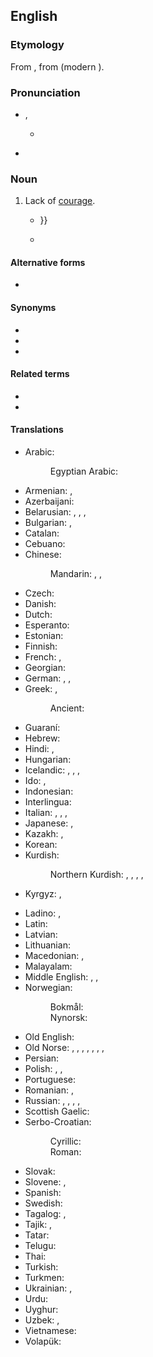 ==English==
{{wikipedia}}

===Etymology===
From {{inh|en|enm|cowardise}}, from {{der|en|xno|cuardise}} (modern {{cog|fr|couardise}}).

===Pronunciation===
* {{a|RP}} {{enPR|kouʹərdĭs}}, {{IPA|en|/ˈkaʊədɪs/}}
** {{audio|en|LL-Q1860 (eng)-Vealhurl-cowardice.wav|Audio (Southern England)}}
* {{a|GA}} {{IPA|en|/ˈkaʊɚdɪs/}}

===Noun===
{{en-noun|~}}

# Lack of [[courage]].
#* {{RQ:Shakespeare Henry 4-2 Q1|act=IV|scene=ii|page=67|passage=The ſecond property of your excellent ſherris, is the vvarming of the blood, vvhich before (cold & ſetled) left the lyuer vvhite & pale, vvhich is the badge of puſilanimitie and '''covvardize''': but the ſherris vvarmes it, and makes it courſe from the invvards to the partes extreames, {{...}}}}
#*{{quote-journal
|en
|journal=Jewish Currents
|date=2019-7-19
|author=Noah Kulwin
|url=https://jewishcurrents.org/democrats-fail-the-left-once-again/
|title=Democrats Fail the Left, Once Again
|passage=[Ilhan] Omar was left twisting in the wind earlier this year after facing spurious charges of antisemitism, a display of Democratic '''cowardice''' co-signed by Chelsea Clinton, Chuck Schumer, and most every other Democrat with a congressional leadership position.}}

====Alternative forms====
* {{alter|en|cowardize}} {{qualifier|obsolete}}

====Synonyms====
* {{l|en|cowardliness}}
* {{l|en|cowardness}}
* {{l|en|cowardship}}

====Related terms====
* {{l|en|coward}}
* {{l|en|cowardly}}

====Translations====
{{trans-top|the lack of courage}}
* Arabic: {{t|ar|جَبَانَة|f}}
*: Egyptian Arabic: {{t|arz|جبانة|f|tr=gabāna}}
* Armenian: {{t+|hy|վախկոտություն}}, {{t+|hy|երկչոտություն}}
* Azerbaijani: {{t|az|qorxaqlıq}}
* Belarusian: {{t|be|тру́сасць|f}}, {{t|be|палахлі́васць|f}}, {{t|be|баязлі́васць|f}}, {{t|be|маладу́шнасць|f}}
* Bulgarian: {{t|bg|страхли́вост|f}}, {{t+|bg|малоду́шие|n}}
* Catalan: {{t+|ca|covardia|f}}
* Cebuano: {{t|ceb|katalawan}}
* Chinese:
*: Mandarin: {{t+|cmn|膽怯}}, {{t+|cmn|胆怯|tr=dǎnqiè}}, {{t+|cmn|怯懦|tr=qiènuò}}
* Czech: {{t|cs|zbabělost|f}}
* Danish: {{t|da|fejhed|c}}
* Dutch: {{t+|nl|lafheid|f}}
* Esperanto: {{t|eo|malkuraĝeco}}
* Estonian: {{t+|et|argus}}
* Finnish: {{t+|fi|pelkuruus}}
* French: {{t+|fr|lâcheté|f}}, {{t+|fr|couardise|f}}
* Georgian: {{t|ka|სიმხდალე}}
* German: {{t+|de|Feigheit|f}}, {{t+|de|Kleinmut|m}}, {{t+|de|Ängstlichkeit|f}}
* Greek: {{t+|el|δειλία|f}}, {{t+|el|ανανδρία|f}}
*: Ancient: {{t|grc|δειλία|f}}
* Guaraní: {{t|gn|py'amirĩ}}
* Hebrew: {{t|he|פַּחְדָנוּת|f|tr=pakhdanút}}
* Hindi: {{t+|hi|कायरता|f}}, {{t|hi|बुज़दिली|f}}
* Hungarian: {{t+|hu|gyávaság}}
* Icelandic: {{t|is|gunguskapur|m}}, {{t|is|heigulsháttur|m}}, {{t|is|ragmennska|f}}, {{t|is|bleyði|f}}
* Ido: {{t+|io|poltroneso}}, {{t+|io|deskurajo}}
* Indonesian: {{t+|id|kepengecutan}}
* Interlingua: {{t|ia|coardia}}
* Italian: {{t+|it|codardia}}, {{t+|it|viltà}}, {{t+|it|pusillanimità}}, {{t+|it|vigliaccheria}}
* Japanese: {{t|ja|憶病|tr=おくびょう, okubyō}}, {{t+|ja|卑怯|tr=ひきょう, hikyō}}
* Kazakh: {{t|kk|жүрексіздік}}, {{t+|kk|қорқақтық}}
* Korean: {{t+|ko|비겁(卑怯)}}
* Kurdish:
*: Northern Kurdish: {{t+|kmr|newêrekî}}, {{t+|kmr|tirsokî}}, {{t+|kmr|tirsonekî}}, {{t+|kmr|bêcesaretî}}, {{t+|kmr|bêcuretî}}
* Kyrgyz: {{t|ky|коркоктук}}, {{t+|ky|жүрөксүздүк}}
{{trans-mid}}
* Ladino: {{t|lad|kagadero}}, {{t|lad|kagatina}}
* Latin: {{t|la|īgnāvia|f}}
* Latvian: {{t|lv|gļēvulība|f}}
* Lithuanian: {{t|lt|bailumas|m}}
* Macedonian: {{t|mk|кукавичлук|m}}, {{t|mk|плашливост|f}}
* Malayalam: {{t+|ml|ഭീരുത്വം}}
* Middle English: {{t|enm|cowardnesse}}, {{t|enm|cowardie}}, {{t|enm|cowardise}}
* Norwegian:
*: Bokmål: {{t+|nb|feighet|m|f}}
*: Nynorsk: {{t|nn|feigskap|m}}
* Old English: {{t|ang|ierġþ|f}}
* Old Norse: {{t|non|bleyði|f}}, {{t|non|argskapr|m}}, {{t|non|hugbleyði|f}}, {{t|non|geitarhugr|m}}, {{t|non|klaeki|n}}, {{t|non|ragmennska|f}}, {{t|non|ragskapr|m}}, {{t|non|regi|f}}
* Persian: {{t+|fa|بزدلی|tr=bozdeli}}
* Polish: {{t+|pl|tchórzostwo|n}}, {{t+|pl|tchórzliwość|f}}, {{t+|pl|bojaźliwość|f}}
* Portuguese: {{t+|pt|covardia|f}}
* Romanian: {{t+|ro|poltronerie|f}}, {{t+|ro|lașitate|f}}
* Russian: {{t+|ru|тру́сость|f}}, {{t+|ru|малоду́шие|n}}, {{t+|ru|боязли́вость|f}}, {{t+|ru|бзде́ние|n}} {{qualifier|vulgar}}, {{t+|ru|трусли́вость|f}}
* Scottish Gaelic: {{t|gd|cladhaireachd|f}}
* Serbo-Croatian:
*: Cyrillic: {{t|sh|кукавѝчлук|m}}
*: Roman: {{t+|sh|kukavìčluk|m}}
* Slovak: {{t|sk|zbabelosť|f}}
* Slovene: {{t|sl|boječnost|f}}, {{t+|sl|strahopetnost|f}}
* Spanish: {{t+|es|cobardía|f}}
* Swedish: {{t+|sv|feghet|c}}
* Tagalog: {{t|tl|kaduwagan}}, {{t|tl|karuwagan}}
* Tajik: {{t|tg|буздилӣ}}, {{t|tg|тарсончакӣ}}
* Tatar: {{t+|tt|куркаклык}}
* Telugu: {{t+|te|పిరికితనము}}
* Thai: {{t|th|ความขี้ขลาด}}
* Turkish: {{t+|tr|korkaklık}}
* Turkmen: {{t|tk|gorkaklyk}}
* Ukrainian: {{t+|uk|боягу́зтво|n}}, {{t|uk|малоду́шність|f}}
* Urdu: {{t|ur|بُزدِلی|f|tr=buzdilī}}
* Uyghur: {{t|ug|قورقۇنچاقلىق}}
* Uzbek: {{t+|uz|qoʻrqoqlik}}, {{t+|uz|yuraksizlik}}
* Vietnamese: {{t+|vi|[[tính]] [[nhút nhát]]}}
* Volapük: {{t+|vo|dredöf}}
{{trans-bottom}}